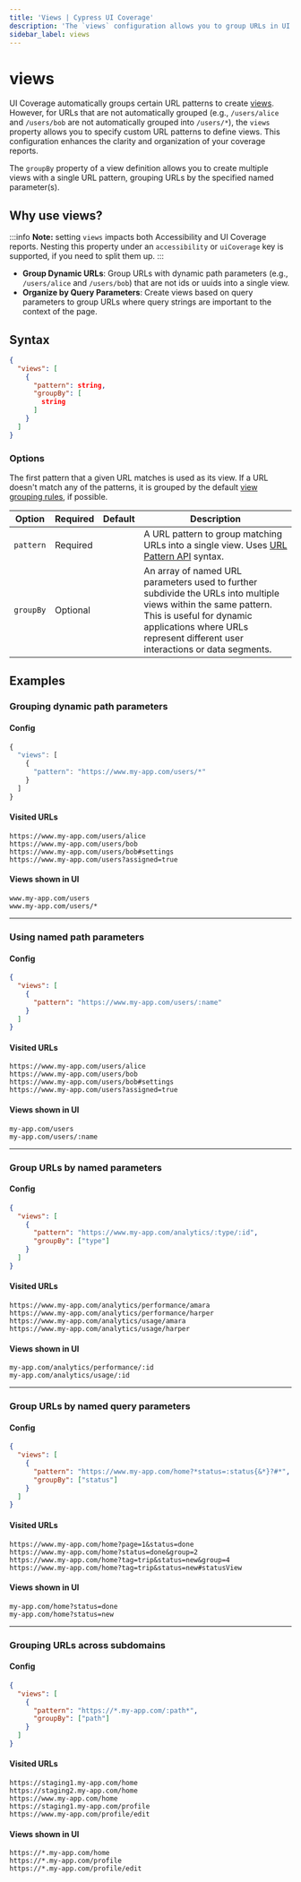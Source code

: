 ```yaml
---
title: 'Views | Cypress UI Coverage'
description: 'The `views` configuration allows you to group URLs in UI Coverage using custom logic.'
sidebar_label: views
---
```


# views

<UICovAddon />

UI Coverage automatically groups certain URL patterns to create [views](/ui-coverage/core-concepts/views). However, for URLs that are not automatically grouped (e.g., `/users/alice` and `/users/bob` are not automatically grouped into `/users/*`), the `views` property allows you to specify custom URL patterns to define views. This configuration enhances the clarity and organization of your coverage reports.

The `groupBy` property of a view definition allows you to create multiple views with a single URL pattern, grouping URLs by the specified named parameter(s).

## Why use views?

:::info
**Note:** setting `views` impacts both Accessibility and UI Coverage reports.
Nesting this property under an `accessibility` or `uiCoverage` key is
supported, if you need to split them up.
:::

- **Group Dynamic URLs**: Group URLs with dynamic path parameters (e.g., `/users/alice` and `/users/bob`) that are not ids or uuids into a single view.
- **Organize by Query Parameters**: Create views based on query parameters to group URLs where query strings are important to the context of the page.

## Syntax

```json
{
  "views": [
    {
      "pattern": string,
      "groupBy": [
        string
      ]
    }
  ]
}
```

### Options

The first pattern that a given URL matches is used as its view. If a URL doesn't match any of the patterns, it is grouped by the default [view grouping rules](/ui-coverage/core-concepts/views), if possible.

| Option    | Required | Default | Description                                                                                                                                                                                                                 |
| --------- | -------- | ------- | --------------------------------------------------------------------------------------------------------------------------------------------------------------------------------------------------------------------------- |
| `pattern` | Required |         | A URL pattern to group matching URLs into a single view. Uses [URL Pattern API](https://developer.mozilla.org/en-US/docs/Web/API/URL_Pattern_API) syntax.                                                                   |
| `groupBy` | Optional |         | An array of named URL parameters used to further subdivide the URLs into multiple views within the same pattern. This is useful for dynamic applications where URLs represent different user interactions or data segments. |

## Examples

### Grouping dynamic path parameters

#### Config

```typescript
{
  "views": [
    {
      "pattern": "https://www.my-app.com/users/*"
    }
  ]
}
```

#### Visited URLs

```
https://www.my-app.com/users/alice
https://www.my-app.com/users/bob
https://www.my-app.com/users/bob#settings
https://www.my-app.com/users?assigned=true
```

#### Views shown in UI

```
www.my-app.com/users
www.my-app.com/users/*
```

---

### Using named path parameters

#### Config

```json
{
  "views": [
    {
      "pattern": "https://www.my-app.com/users/:name"
    }
  ]
}
```

#### Visited URLs

```
https://www.my-app.com/users/alice
https://www.my-app.com/users/bob
https://www.my-app.com/users/bob#settings
https://www.my-app.com/users?assigned=true
```

#### Views shown in UI

```
my-app.com/users
my-app.com/users/:name
```

---

### Group URLs by named parameters

#### Config

```json
{
  "views": [
    {
      "pattern": "https://www.my-app.com/analytics/:type/:id",
      "groupBy": ["type"]
    }
  ]
}
```

#### Visited URLs

```
https://www.my-app.com/analytics/performance/amara
https://www.my-app.com/analytics/performance/harper
https://www.my-app.com/analytics/usage/amara
https://www.my-app.com/analytics/usage/harper
```

#### Views shown in UI

```
my-app.com/analytics/performance/:id
my-app.com/analytics/usage/:id
```

---

### Group URLs by named query parameters

#### Config

```json
{
  "views": [
    {
      "pattern": "https://www.my-app.com/home?*status=:status{&*}?#*",
      "groupBy": ["status"]
    }
  ]
}
```

#### Visited URLs

```
https://www.my-app.com/home?page=1&status=done
https://www.my-app.com/home?status=done&group=2
https://www.my-app.com/home?tag=trip&status=new&group=4
https://www.my-app.com/home?tag=trip&status=new#statusView
```

#### Views shown in UI

```
my-app.com/home?status=done
my-app.com/home?status=new
```

---

### Grouping URLs across subdomains

#### Config

```json
{
  "views": [
    {
      "pattern": "https://*.my-app.com/:path*",
      "groupBy": ["path"]
    }
  ]
}
```

#### Visited URLs

```
https://staging1.my-app.com/home
https://staging2.my-app.com/home
https://www.my-app.com/home
https://staging1.my-app.com/profile
https://www.my-app.com/profile/edit
```

#### Views shown in UI

```
https://*.my-app.com/home
https://*.my-app.com/profile
https://*.my-app.com/profile/edit
```
